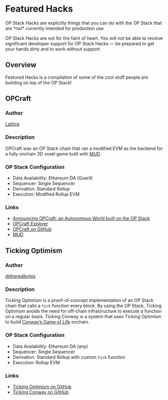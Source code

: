 
# Featured Hacks

<Callout type="warning">
  OP Stack Hacks are explicitly things that you can do with the OP Stack that are *not* currently intended for production use

  OP Stack Hacks are not for the faint of heart. You will not be able to receive significant developer support for OP Stack Hacks — be prepared to get your hands dirty and to work without support.
</Callout>

## Overview

Featured Hacks is a compilation of some of the cool stuff people are building on top of the OP Stack!

## OPCraft

### Author

[Lattice](https://lattice.xyz/)

### Description

OPCraft was an OP Stack chain that ran a modified EVM as the backend for a fully onchain 3D voxel game built with [MUD](https://mud.dev/).

### OP Stack Configuration

-   Data Availability: Ethereum DA (Goerli)
-   Sequencer: Single Sequencer
-   Derivation: Standard Rollup
-   Execution: Modified Rollup EVM

### Links

-   [Announcing OPCraft: an Autonomous World built on the OP Stack](https://dev.optimism.io/opcraft-autonomous-world/)
-   [OPCraft Explorer](https://opcraft.mud.dev/)
-   [OPCraft on GitHub](https://github.com/latticexyz/opcraft)
-   [MUD](https://mud.dev/)

## Ticking Optimism

### Author

[@therealbytes](https://twitter.com/therealbytes)

### Description

Ticking Optimism is a proof-of-concept implementation of an OP Stack chain that calls a `tick` function every block. By using the OP Stack, Ticking Optimism avoids the need for off-chain infrastructure to execute a function on a regular basis. Ticking Conway is a system that uses Ticking Optimism to build [Conway’s Game of Life](https://conwaylife.com/) onchain.

### OP Stack Configuration

-   Data Availability: Ethereum DA (any)
-   Sequencer: Single Sequencer
-   Derivation: Standard Rollup with custom `tick` function
-   Execution: Rollup EVM

### Links

-   [Ticking Optimism on GitHub](https://github.com/therealbytes/ticking-optimism)
-   [Ticking Conway on GitHub](https://github.com/therealbytes/ticking-conway)
